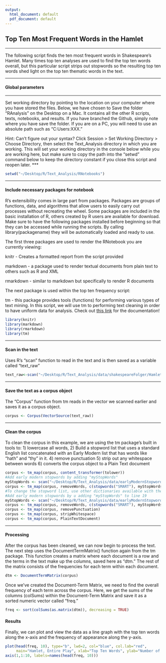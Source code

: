 ```yaml
---
output:
  html_document: default
  pdf_document: default
---
```

## Top Ten Most Frequent Words in the Hamlet
***
The following script finds the ten most frequent words in Shakespeare's Hamlet. Many times top ten analyses are used to find the top ten words overall, but this particular script strips out stopwords so the resulting top ten words shed light on the top ten thematic words in the text.

***

#### Global parameters 
***
Set working directory by pointing to the location on your computer where you have stored the files. Below, we have chosen to Save the folder "RAnalysis" on the Desktop on a Mac. It contains all the other R scripts, texts, notebooks, and results. If you have branched the Github, simply note where you have save the folder. If you are on a PC, you will need to use an absolute path such as "C:Users:XXX."

Hint: Can't figure out your syntax? Click Session > Set Working Directory > Choose Directory, then select the Text_Analysis directory in which you are working. This will set your working directory in the console below while you are working here, but make sure to copy the path into the "setwd" command below to keep the directory constant if you close this script and reopen later.
***
```r
setwd("~/Desktop/R/Text_Analysis/RNotebooks")
```

***

#### Include necessary packages for notebook 

R's extensibility comes in large part from packages. Packages are groups of functions, data, and algorithms that allow users to easily carry out processes without recreating the wheel. Some packages are included in the basic installation of R, others created by R users are available for download. Make sure to have the following packages installed before beginning so that they can be accessed while running the scripts. By calling library(packagename) they will be automatically loaded and ready to use.

The first three packages are used to render the RNotebook you are currently viewing:

knitr - Creates a formatted report from the script provided

markdown - a package used to render textual documents from plain text to others such as R and XML

rmarkdown - similar to markdown but specifically to render R documents


The next package is used within the top ten frequency script:

tm - this package provides tools (functions) for performing various types of text mining. In this script, we will use tm to performing text cleaning in order to have uniform data for analysis. Check out [this link](https://cran.r-project.org/web/packages/tm/vignettes/tm.pdf) for the documentation!


```r
library(knitr)
library(markdown)
library(rmarkdown)
library(tm)
```


***

#### Scan in the text

Uses R's "scan" function to read in the text and is then saved as a variable called "text_raw"
```r
text_raw<-scan("~/Desktop/R/Text_Analysis/data/shakespeareFolger/Hamlet.txt", what="character", sep="\n")
```

***

#### Save the text as a corpus object

The "Corpus" function from tm reads in the vector we scanned earlier and saves it as a corpus object.
```r
corpus <- Corpus(VectorSource(text_raw))
```

***

#### Clean the corpus

To clean the corpus in this example, we are using the tm package's built in tools to:
1) lowercase all words, 
2) Build a stopword list that uses a standard English list concatenated with an Early Modern list that has words like "hath" and "thy" in it.
4) remove punctuation
5) strip out any whitespace between words 
6) converts the corpus object to a Plain Text document

```r
corpus <- tm_map(corpus, content_transformer(tolower))
#Add early modern stopwords by adding "myStopWords" 
myStopWords <- scan("~/Desktop/R/Text_Analysis/data/earlyModernStopword.txt", what="character", sep="\n")
corpus <- tm_map(corpus, removeWords, c(stopwords("SMART"), myStopWords))
#To change the stopword list, use other dictionaries available with the tm package
#Add early modern stopwords by u adding "myStopWords" to line 19
myStopWords <- scan("~/Desktop/R/Text_Analysis/data/earlyModernStopword.txt", what="character", sep="\n")
corpus <- tm_map(corpus, removeWords, c(stopwords("SMART"), myStopWords))
corpus <- tm_map(corpus, removePunctuation)
corpus <- tm_map(corpus, stripWhitespace)
corpus <- tm_map(corpus, PlainTextDocument)
```

***

#### Processing

After the corpus has been cleaned, we can now begin to process the text. The next step uses the DocumentTermMatrix() function again from the tm package. This function creates a matrix where each document is a row and the terms in the text make up the columns, saved here as "dtm." The rest of the matrix consists of the frequencies for each term within each document.

```r
dtm <- DocumentTermMatrix(corpus)
```

Once we've created the Document-Term Matrix, we need to find the overall frequency of each term across the corpus. Here, we get the sums of the columns (colSums) within the Document-Term Matrix and save it as a sorted numeric vector called "freq."

```r
freq <- sort(colSums(as.matrix(dtm)), decreasing = TRUE)
```

#### Results

Finally, we can plot and view the data as a line graph with the top ten words along the x-axis and the frequency of appearance along the y-axis. 

```r
plot(head(freq, 10), type="b", lwd=2, col="blue", col.lab="red",
     main="Hamlet, Entire Play", xlab="Top Ten Words", ylab="Number of Occurences", xaxt="n",)
axis(1,1:10, labels=names(head(freq, 10)))
```









